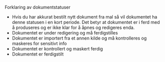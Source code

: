 
<Heading size="small">Forklaring av dokumentstatuser</Heading>
<div className="">
    <ul>
        <li>
            <DokumentStatusTag status="UNDER_PRODUKSJON"/>
            <BodyShort size="small">
                Hvis du har akkurat bestilt nytt dokument fra mal så vil dokumentet ha denne statusen i en kort periode. 
                Det betyr at dokumentet er i ferd med å produseres og er ikke klar for å åpnes og redigeres enda.
            </BodyShort>
        </li>
       <li>
            <DokumentStatusTag status="UNDER_REDIGERING"/>
            <BodyShort size="small">
                Dokumentet er under redigering og må ferdigstilles
            </BodyShort>
        </li>
       <li>
            <DokumentStatusTag status="MÅ_KONTROLLERES"/>
            <BodyShort size="small">
                Dokumentet er importert fra et annen kilde og må kontrolleres og maskeres for sensitivt info 
            </BodyShort>
        </li>
        <li>
            <DokumentStatusTag status="KONTROLLERT"/>
            <BodyShort size="small">
                Dokumentet er kontrollert og maskert ferdig
            </BodyShort>
        </li>
        <li>
            <DokumentStatusTag status="FERDIGSTILT"/>
            <BodyShort size="small">
                Dokumentet er ferdigstilt
            </BodyShort>
        </li>
    </ul>

</div>